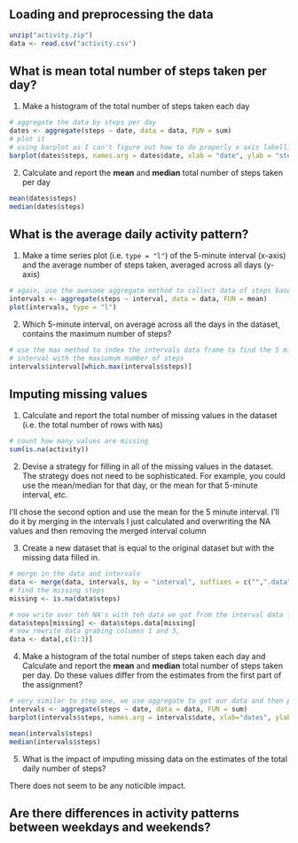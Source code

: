 ## Loading and preprocessing the data
```r
unzip("activity.zip")
data <- read.csv("activity.csv")
```

## What is mean total number of steps taken per day?

1. Make a histogram of the total number of steps taken each day

```r
# aggregate the data by steps per day
dates <- aggregate(steps ~ date, data = data, FUN = sum)
# plot it 
# using barplot as I can't figure out how to do properly x axis labelling
barplot(dates$steps, names.arg = dates$date, xlab = "date", ylab = "steps")
```

2. Calculate and report the **mean** and **median** total number of
steps taken per day

```r
mean(dates$steps)
median(dates$steps)
```
## What is the average daily activity pattern?

1. Make a time series plot (i.e. `type = "l"`) of the 5-minute
interval (x-axis) and the average number of steps taken, averaged
across all days (y-axis)

```r
# again, use the awesome aggregate method to collect data of steps based on interval
intervals <- aggregate(steps ~ interval, data = data, FUN = mean)
plot(intervals, type = "l")
```

2. Which 5-minute interval, on average across all the days in the
dataset, contains the maximum number of steps?

```r
# use the max method to index the intervals data frame to find the 5 minute
# interval with the maxiumum number of steps
intervals$interval[which.max(intervals$steps)]
```

## Imputing missing values

1. Calculate and report the total number of missing values in the
dataset (i.e. the total number of rows with `NA`s)

```r
# count how many values are missing
sum(is.na(activity))
```

2. Devise a strategy for filling in all of the missing values in the
dataset. The strategy does not need to be sophisticated. For
example, you could use the mean/median for that day, or the mean
for that 5-minute interval, etc.

I'll chose the second option and use the mean for the 5 minute interval.
I'll do it by merging in the intervals I just calculated and overwriting 
the NA values and then removing the merged interval column

3. Create a new dataset that is equal to the original dataset but with
the missing data filled in.

```r
# merge in the data and intervals
data <- merge(data, intervals, by = "interval", suffixes = c("",".data"))
# find the missing steps
missing <- is.na(data$steps)

# now write over teh NA's with teh data we got from the interval data frame
data$steps[missing] <- data$steps.data[missing]
# now rewrite data grabing columns 1 and 3, 
data <- data[,c(1:3)]
```

4. Make a histogram of the total number of steps taken each day and
Calculate and report the **mean** and **median** total number of
steps taken per day. Do these values differ from the estimates from
the first part of the assignment? 

```r
# very similar to step one, we use aggregate to get our data and then plot with barplot
intervals <- aggregate(steps ~ date, data = data, FUN = sum)
barplot(intervals$steps, names.arg = intervals$date, xlab="dates", ylab="steps per day")

mean(intervals$steps)
median(intervals$steps)
```

5. What is the impact of imputing missing data on the estimates of the total daily number of steps?

There does not seem to be any noticible impact.

## Are there differences in activity patterns between weekdays and weekends?
